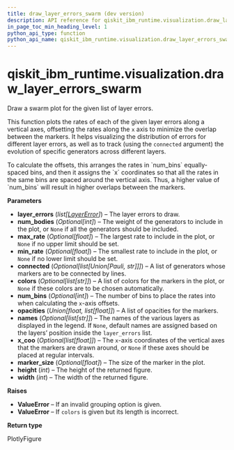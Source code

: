 ```yaml
---
title: draw_layer_errors_swarm (dev version)
description: API reference for qiskit_ibm_runtime.visualization.draw_layer_errors_swarm in the dev version of qiskit-ibm-runtime
in_page_toc_min_heading_level: 1
python_api_type: function
python_api_name: qiskit_ibm_runtime.visualization.draw_layer_errors_swarm
---
```


<span id="qiskit-ibm-runtime-visualization-draw-layer-errors-swarm" />

# qiskit\_ibm\_runtime.visualization.draw\_layer\_errors\_swarm

<Function id="qiskit_ibm_runtime.visualization.draw_layer_errors_swarm" isDedicatedPage={true} github="https://github.com/Qiskit/qiskit-ibm-runtime/tree/main/qiskit_ibm_runtime/visualization/draw_layer_error.py#L267-L421" signature="draw_layer_errors_swarm(layer_errors, num_bodies=None, max_rate=None, min_rate=None, connected=None, colors=None, num_bins=None, opacities=0.4, names=None, x_coo=None, marker_size=None, height=500, width=800)">
  Draw a swarm plot for the given list of layer errors.

  This function plots the rates of each of the given layer errors along a vertical axes, offsetting the rates along the `x` axis to minimize the overlap between the markers. It helps visualizing the distribution of errors for different layer errors, as well as to track (using the `connected` argument) the evolution of specific generators across different layers.

  <Admonition title="Note" type="note">
    To calculate the offsets, this arranges the rates in `num_bins` equally-spaced bins, and then it assigns the `x` coordinates so that all the rates in the same bins are spaced around the vertical axis. Thus, a higher value of `num_bins` will result in higher overlaps between the markers.
  </Admonition>

  **Parameters**

  *   **layer\_errors** (*list\[*[*LayerError*](qiskit_ibm_runtime.utils.noise_learner_result.LayerError "qiskit_ibm_runtime.utils.noise_learner_result.LayerError")*]*) – The layer errors to draw.
  *   **num\_bodies** (*Optional\[int]*) – The weight of the generators to include in the plot, or `None` if all the generators should be included.
  *   **max\_rate** (*Optional\[float]*) – The largest rate to include in the plot, or `None` if no upper limit should be set.
  *   **min\_rate** (*Optional\[float]*) – The smallest rate to include in the plot, or `None` if no lower limit should be set.
  *   **connected** (*Optional\[list\[Union\[Pauli, str]]]*) – A list of generators whose markers are to be connected by lines.
  *   **colors** (*Optional\[list\[str]]*) – A list of colors for the markers in the plot, or `None` if these colors are to be chosen automatically.
  *   **num\_bins** (*Optional\[int]*) – The number of bins to place the rates into when calculating the `x`-axis offsets.
  *   **opacities** (*Union\[float, list\[float]]*) – A list of opacities for the markers.
  *   **names** (*Optional\[list\[str]]*) – The names of the various layers as displayed in the legend. If `None`, default names are assigned based on the layers’ position inside the `layer_errors` list.
  *   **x\_coo** (*Optional\[list\[float]]*) – The `x`-axis coordinates of the vertical axes that the markers are drawn around, or `None` if these axes should be placed at regular intervals.
  *   **marker\_size** (*Optional\[float]*) – The size of the marker in the plot.
  *   **height** (*int*) – The height of the returned figure.
  *   **width** (*int*) – The width of the returned figure.

  **Raises**

  *   **ValueError** – If an invalid grouping option is given.
  *   **ValueError** – If `colors` is given but its length is incorrect.

  **Return type**

  PlotlyFigure
</Function>

